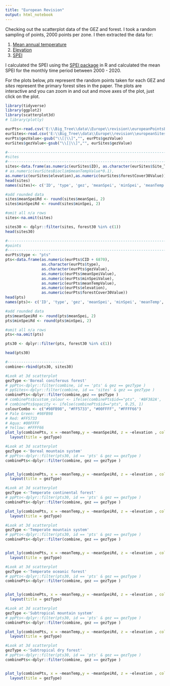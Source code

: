 ```yaml
---
title: "European Revision"
output: html_notebook
---
```


Checking out the scatterplot data of the GEZ and forest.  I took a random sampling of points, 2000 points per zone.  I then extracted the data for:

1. [Mean annual temperature](https://developers.google.com/earth-engine/datasets/catalog/WORLDCLIM_V1_BIO)
2. [Elevation](https://developers.google.com/earth-engine/datasets/catalog/USGS_GMTED2010)
3. [SPEI](https://developers.google.com/earth-engine/datasets/catalog/ECMWF_ERA5_MONTHLY)

I calculated the SPEI using the [SPEI package](https://cran.r-project.org/web/packages/SPEI/index.html) in R and calculated the mean SPEI for the monthly time period between 2000 - 2020.

For the plots below, *pts* represent the random points taken for each GEZ and *sites* represent the primary forest sites in the paper.  The plots are interactive and you can zoom in and out and move axes of the plot, just click on the plot.

```r
library(tidyverse)
library(ggplot2)
library(scatterplot3d)
# library(plotly)
```

```r

eurPts<-read.csv('E:\\Big_Tree\\data\\Europe\\revision\\europeanPointsExtractEra2.csv')
eurSites<-read.csv('E:\\Big_Tree\\data\\Europe\\revision\\europeanSitesExtractAll.csv')
eurPts$gezValue<-gsub("\\[|\\]","", eurPts$gezValue)
eurSites$gezValue<-gsub("\\[|\\]","", eurSites$gezValue)

#------------------------------------------------------------------------
#sites
#------------------------------------------------------------------------
sites<-data.frame(as.numeric(eurSites$ID), as.character(eurSites$Site_Type), as.character(eurSites$gezValue), as.numeric(eurSites$meanSpeiValue), as.numeric(eurSites$minSpeiValue), as.numeric(eurSites$meanTempValue),
# as.numeric(eurSitesBioclim$meanTempValue*0.1),
as.numeric(eurSites$elevation),as.numeric(eurSites$forestCover30Value))
head(sites)
names(sites)<- c('ID', 'type', 'gez', 'meanSpei', 'minSpei', 'meanTemp', 'elevation', 'forest30')

#add rounded data
sites$meanSpeiRd <- round(sites$meanSpei, 2)
sites$minSpeiRd <- round(sites$minSpei, 2)

#omit all n/a rows
sites<-na.omit(sites)

sites30 <- dplyr::filter(sites, forest30 %in% c(1))
head(sites30)

#------------------------------------------------------------------------
#points
#------------------------------------------------------------------------
eurPts$type <- "pts"
pts<-data.frame(as.numeric(eurPts$CID + 6870),
                as.character(eurPts$type),
                as.character(eurPts$gezValue), 
                as.numeric(eurPts$meanSpeiValue), 
                as.numeric(eurPts$minSpeiValue), 
                as.numeric(eurPts$meanTempValue),  
                as.numeric(eurPts$elevation),
                as.numeric(eurPts$forestCover30Value))
head(pts)
names(pts)<- c('ID', 'type', 'gez', 'meanSpei', 'minSpei', 'meanTemp', 'elevation', 'forest30')

#add rounded data
pts$meanSpeiRd <- round(pts$meanSpei, 2)
pts$minSpeiRd <- round(pts$minSpei, 2)

#omit all n/a rows
pts<-na.omit(pts)

pts30 <- dplyr::filter(pts, forest30 %in% c(1))

head(pts30)

#-------------------------
combine<-rbind(pts30, sites30)

```

```r

#Look at 3d scatterplot
gezType <-'Boreal coniferous forest'
# ppPts<-dplyr::filter(combine, id == 'pts' & gez == gezType )
# ppSites<-dplyr::filter(combine, id == 'sites' & gez == gezType )
combinePts<-dplyr::filter(combine,gez == gezType )
# combinePts$custom_colour <- ifelse(combinePts$id=="pts", '#BF382A', '#0C4B8E')
# combinePts$opacity <- ifelse(combinePts$id=="pts", 0.25, 1)
colourCombo <- c("#98FB98", "#FF5733", "#00FFFF", "#FFFF66")
# Pale Green: #98FB98
# Red: #FF5733
# Aqua: #00FFFF
# Yellow: #FFFF66
plot_ly(combinePts, x = ~meanTemp,y = ~meanSpeiRd, z = ~elevation , color = ~id, colors = c('#FF99A9', '#0C4B8E'), opacity = 0.85, marker = list(size = 2))%>%
  layout(title = gezType)

```

```r

#Look at 3d scatterplot
gezType <-'Boreal mountain system'
# ppPts<-dplyr::filter(pts30, id == 'pts' & gez == gezType )
combinePts<-dplyr::filter(combine, gez == gezType )


plot_ly(combinePts, x = ~meanTemp,y = ~meanSpeiRd, z = ~elevation , color = ~id, colors = c('#FF99A9', '#0C4B8E'), opacity = 0.85, marker = list(size = 2))%>%
  layout(title = gezType)

```

```r

#Look at 3d scatterplot
gezType <-'Temperate continental forest'
# ppPts<-dplyr::filter(pts30, id == 'pts' & gez == gezType )
combinePts<-dplyr::filter(combine, gez == gezType )

plot_ly(combinePts, x = ~meanTemp,y = ~meanSpeiRd, z = ~elevation , color = ~id, colors = c('#FF99A9', '#0C4B8E'), opacity = 0.85, marker = list(size = 2))%>%
  layout(title = gezType)

```

```r

#Look at 3d scatterplot
gezType <-'Temperate mountain system'
# ppPts<-dplyr::filter(pts30, id == 'pts' & gez == gezType )
combinePts<-dplyr::filter(combine, gez == gezType )


plot_ly(combinePts, x = ~meanTemp,y = ~meanSpeiRd, z = ~elevation , color = ~id, colors = c('#FF99A9', '#0C4B8E'), opacity = 0.85, marker = list(size = 2))%>%
  layout(title = gezType)
```

```r

#Look at 3d scatterplot
gezType <-'Temperate oceanic forest'
# ppPts<-dplyr::filter(pts30, id == 'pts' & gez == gezType )
combinePts<-dplyr::filter(combine, gez == gezType )


plot_ly(combinePts, x = ~meanTemp,y = ~meanSpeiRd, z = ~elevation , color = ~id, colors = c('#FF99A9', '#0C4B8E'), opacity = 0.85, marker = list(size = 2))%>%
  layout(title = gezType)

```

```r

#Look at 3d scatterplot
gezType <-'Subtropical mountain system'
# ppPts<-dplyr::filter(pts30, id == 'pts' & gez == gezType )
combinePts<-dplyr::filter(combine, gez == gezType )

plot_ly(combinePts, x = ~meanTemp,y = ~meanSpeiRd, z = ~elevation , color = ~id, colors = c('#FF99A9', '#0C4B8E'), opacity = 0.85, marker = list(size = 2))%>%
  layout(title = gezType)

```

```r

#Look at 3d scatterplot
gezType <-'Subtropical dry forest'
# ppPts<-dplyr::filter(pts30, id == 'pts' & gez == gezType )
combinePts<-dplyr::filter(combine, gez == gezType )


plot_ly(combinePts, x = ~meanTemp,y = ~meanSpeiRd, z = ~elevation , color = ~id, colors = c('#FF99A9', '#0C4B8E'), opacity = 0.85, marker = list(size = 2))%>%
  layout(title = gezType)

```

